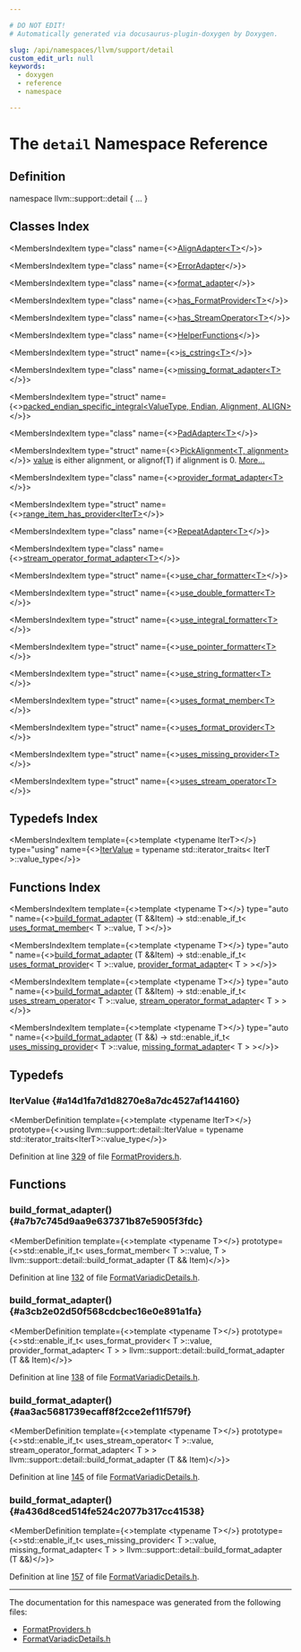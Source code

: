 ```yaml
---

# DO NOT EDIT!
# Automatically generated via docusaurus-plugin-doxygen by Doxygen.

slug: /api/namespaces/llvm/support/detail
custom_edit_url: null
keywords:
  - doxygen
  - reference
  - namespace

---
```





# The `detail` Namespace Reference

<DoxygenPage pluginConfig={pluginConfig}>



## Definition

<CodeBlock>namespace llvm::support::detail &#123; ... &#125;</CodeBlock>

## Classes Index

<MembersIndex>

<MembersIndexItem
  type="class"
  name={<><a href="/docs/api/classes/llvm/support/detail/alignadapter">AlignAdapter&lt;T&gt;</a></>}>
</MembersIndexItem>

<MembersIndexItem
  type="class"
  name={<><a href="/docs/api/classes/llvm/support/detail/erroradapter">ErrorAdapter</a></>}>
</MembersIndexItem>

<MembersIndexItem
  type="class"
  name={<><a href="/docs/api/classes/llvm/support/detail/format-adapter">format_adapter</a></>}>
</MembersIndexItem>

<MembersIndexItem
  type="class"
  name={<><a href="/docs/api/classes/llvm/support/detail/has-formatprovider">has_FormatProvider&lt;T&gt;</a></>}>
</MembersIndexItem>

<MembersIndexItem
  type="class"
  name={<><a href="/docs/api/classes/llvm/support/detail/has-streamoperator">has_StreamOperator&lt;T&gt;</a></>}>
</MembersIndexItem>

<MembersIndexItem
  type="class"
  name={<><a href="/docs/api/classes/llvm/support/detail/helperfunctions">HelperFunctions</a></>}>
</MembersIndexItem>

<MembersIndexItem
  type="struct"
  name={<><a href="/docs/api/structs/llvm/support/detail/is-cstring">is_cstring&lt;T&gt;</a></>}>
</MembersIndexItem>

<MembersIndexItem
  type="class"
  name={<><a href="/docs/api/classes/llvm/support/detail/missing-format-adapter">missing_format_adapter&lt;T&gt;</a></>}>
</MembersIndexItem>

<MembersIndexItem
  type="struct"
  name={<><a href="/docs/api/structs/llvm/support/detail/packed-endian-specific-integral">packed_endian_specific_integral&lt;ValueType, Endian, Alignment, ALIGN&gt;</a></>}>
</MembersIndexItem>

<MembersIndexItem
  type="class"
  name={<><a href="/docs/api/classes/llvm/support/detail/padadapter">PadAdapter&lt;T&gt;</a></>}>
</MembersIndexItem>

<MembersIndexItem
  type="struct"
  name={<><a href="/docs/api/structs/llvm/support/detail/pickalignment">PickAlignment&lt;T, alignment&gt;</a></>}>
<a href="/docs/api/structs/llvm/support/detail/pickalignment/#a660d2c8851fd5bfb532f9f73be4b1ba1a2fecc59ca732d5877341e57d1c746b6e">value</a> is either alignment, or alignof(T) if alignment is 0. <a href="/docs/api/structs/llvm/support/detail/pickalignment/#details">More...</a>
</MembersIndexItem>

<MembersIndexItem
  type="class"
  name={<><a href="/docs/api/classes/llvm/support/detail/provider-format-adapter">provider_format_adapter&lt;T&gt;</a></>}>
</MembersIndexItem>

<MembersIndexItem
  type="struct"
  name={<><a href="/docs/api/structs/llvm/support/detail/range-item-has-provider">range_item_has_provider&lt;IterT&gt;</a></>}>
</MembersIndexItem>

<MembersIndexItem
  type="class"
  name={<><a href="/docs/api/classes/llvm/support/detail/repeatadapter">RepeatAdapter&lt;T&gt;</a></>}>
</MembersIndexItem>

<MembersIndexItem
  type="class"
  name={<><a href="/docs/api/classes/llvm/support/detail/stream-operator-format-adapter">stream_operator_format_adapter&lt;T&gt;</a></>}>
</MembersIndexItem>

<MembersIndexItem
  type="struct"
  name={<><a href="/docs/api/structs/llvm/support/detail/use-char-formatter">use_char_formatter&lt;T&gt;</a></>}>
</MembersIndexItem>

<MembersIndexItem
  type="struct"
  name={<><a href="/docs/api/structs/llvm/support/detail/use-double-formatter">use_double_formatter&lt;T&gt;</a></>}>
</MembersIndexItem>

<MembersIndexItem
  type="struct"
  name={<><a href="/docs/api/structs/llvm/support/detail/use-integral-formatter">use_integral_formatter&lt;T&gt;</a></>}>
</MembersIndexItem>

<MembersIndexItem
  type="struct"
  name={<><a href="/docs/api/structs/llvm/support/detail/use-pointer-formatter">use_pointer_formatter&lt;T&gt;</a></>}>
</MembersIndexItem>

<MembersIndexItem
  type="struct"
  name={<><a href="/docs/api/structs/llvm/support/detail/use-string-formatter">use_string_formatter&lt;T&gt;</a></>}>
</MembersIndexItem>

<MembersIndexItem
  type="struct"
  name={<><a href="/docs/api/structs/llvm/support/detail/uses-format-member">uses_format_member&lt;T&gt;</a></>}>
</MembersIndexItem>

<MembersIndexItem
  type="struct"
  name={<><a href="/docs/api/structs/llvm/support/detail/uses-format-provider">uses_format_provider&lt;T&gt;</a></>}>
</MembersIndexItem>

<MembersIndexItem
  type="struct"
  name={<><a href="/docs/api/structs/llvm/support/detail/uses-missing-provider">uses_missing_provider&lt;T&gt;</a></>}>
</MembersIndexItem>

<MembersIndexItem
  type="struct"
  name={<><a href="/docs/api/structs/llvm/support/detail/uses-stream-operator">uses_stream_operator&lt;T&gt;</a></>}>
</MembersIndexItem>

</MembersIndex>

## Typedefs Index

<MembersIndex>

<MembersIndexItem
  template={<>template &lt;typename IterT&gt;</>}
  type="using"
  name={<><a href="#a14d1fa7d1d8270e8a7dc4527af144160">IterValue</a> = typename std::iterator&#95;traits&lt; IterT &gt;::value&#95;type</>}>
</MembersIndexItem>

</MembersIndex>

## Functions Index

<MembersIndex>

<MembersIndexItem
  template={<>template &lt;typename T&gt;</>}
  type="auto "
  name={<><a href="#a7b7c745d9aa9e637371b87e5905f3fdc">build&#95;format&#95;adapter</a> (T &amp;&amp;Item) -&gt; std::enable&#95;if&#95;t&lt; <a href="/docs/api/structs/llvm/support/detail/uses-format-member">uses&#95;format&#95;member</a>&lt; T &gt;::value, T &gt;</>}>
</MembersIndexItem>

<MembersIndexItem
  template={<>template &lt;typename T&gt;</>}
  type="auto "
  name={<><a href="#a3cb2e02d50f568cdcbec16e0e891a1fa">build&#95;format&#95;adapter</a> (T &amp;&amp;Item) -&gt; std::enable&#95;if&#95;t&lt; <a href="/docs/api/structs/llvm/support/detail/uses-format-provider">uses&#95;format&#95;provider</a>&lt; T &gt;::value, <a href="/docs/api/classes/llvm/support/detail/provider-format-adapter">provider&#95;format&#95;adapter</a>&lt; T &gt; &gt;</>}>
</MembersIndexItem>

<MembersIndexItem
  template={<>template &lt;typename T&gt;</>}
  type="auto "
  name={<><a href="#aa3ac5681739ecaff8f2cce2ef11f579f">build&#95;format&#95;adapter</a> (T &amp;&amp;Item) -&gt; std::enable&#95;if&#95;t&lt; <a href="/docs/api/structs/llvm/support/detail/uses-stream-operator">uses&#95;stream&#95;operator</a>&lt; T &gt;::value, <a href="/docs/api/classes/llvm/support/detail/stream-operator-format-adapter">stream&#95;operator&#95;format&#95;adapter</a>&lt; T &gt; &gt;</>}>
</MembersIndexItem>

<MembersIndexItem
  template={<>template &lt;typename T&gt;</>}
  type="auto "
  name={<><a href="#a436d8ced514fe524c2077b317cc41538">build&#95;format&#95;adapter</a> (T &amp;&amp;) -&gt; std::enable&#95;if&#95;t&lt; <a href="/docs/api/structs/llvm/support/detail/uses-missing-provider">uses&#95;missing&#95;provider</a>&lt; T &gt;::value, <a href="/docs/api/classes/llvm/support/detail/missing-format-adapter">missing&#95;format&#95;adapter</a>&lt; T &gt; &gt;</>}>
</MembersIndexItem>

</MembersIndex>


<SectionDefinition>

## Typedefs

### IterValue {#a14d1fa7d1d8270e8a7dc4527af144160}

<MemberDefinition
  template={<>template &lt;typename IterT&gt;</>}
  prototype={<>using llvm::support::detail::IterValue =  typename std::iterator&#95;traits&lt;IterT&gt;::value&#95;type</>}>

Definition at line <a href="/docs/api/files/include/include/llvm/include/llvm/support/formatproviders-h/#l00329">329</a> of file <a href="/docs/api/files/include/include/llvm/include/llvm/support/formatproviders-h">FormatProviders.h</a>.
</MemberDefinition>

</SectionDefinition>

<SectionDefinition>

## Functions

### build&#95;format&#95;adapter() {#a7b7c745d9aa9e637371b87e5905f3fdc}

<MemberDefinition
  template={<>template &lt;typename T&gt;</>}
  prototype={<>std::enable&#95;if&#95;t&lt; uses&#95;format&#95;member&lt; T &gt;::value, T &gt; llvm::support::detail::build&#95;format&#95;adapter (T &amp;&amp; Item)</>}>

Definition at line <a href="/docs/api/files/include/include/llvm/include/llvm/support/formatvariadicdetails-h/#l00132">132</a> of file <a href="/docs/api/files/include/include/llvm/include/llvm/support/formatvariadicdetails-h">FormatVariadicDetails.h</a>.
</MemberDefinition>

### build&#95;format&#95;adapter() {#a3cb2e02d50f568cdcbec16e0e891a1fa}

<MemberDefinition
  template={<>template &lt;typename T&gt;</>}
  prototype={<>std::enable&#95;if&#95;t&lt; uses&#95;format&#95;provider&lt; T &gt;::value, provider&#95;format&#95;adapter&lt; T &gt; &gt; llvm::support::detail::build&#95;format&#95;adapter (T &amp;&amp; Item)</>}>

Definition at line <a href="/docs/api/files/include/include/llvm/include/llvm/support/formatvariadicdetails-h/#l00138">138</a> of file <a href="/docs/api/files/include/include/llvm/include/llvm/support/formatvariadicdetails-h">FormatVariadicDetails.h</a>.
</MemberDefinition>

### build&#95;format&#95;adapter() {#aa3ac5681739ecaff8f2cce2ef11f579f}

<MemberDefinition
  template={<>template &lt;typename T&gt;</>}
  prototype={<>std::enable&#95;if&#95;t&lt; uses&#95;stream&#95;operator&lt; T &gt;::value, stream&#95;operator&#95;format&#95;adapter&lt; T &gt; &gt; llvm::support::detail::build&#95;format&#95;adapter (T &amp;&amp; Item)</>}>

Definition at line <a href="/docs/api/files/include/include/llvm/include/llvm/support/formatvariadicdetails-h/#l00145">145</a> of file <a href="/docs/api/files/include/include/llvm/include/llvm/support/formatvariadicdetails-h">FormatVariadicDetails.h</a>.
</MemberDefinition>

### build&#95;format&#95;adapter() {#a436d8ced514fe524c2077b317cc41538}

<MemberDefinition
  template={<>template &lt;typename T&gt;</>}
  prototype={<>std::enable&#95;if&#95;t&lt; uses&#95;missing&#95;provider&lt; T &gt;::value, missing&#95;format&#95;adapter&lt; T &gt; &gt; llvm::support::detail::build&#95;format&#95;adapter (T &amp;&amp;)</>}>

Definition at line <a href="/docs/api/files/include/include/llvm/include/llvm/support/formatvariadicdetails-h/#l00157">157</a> of file <a href="/docs/api/files/include/include/llvm/include/llvm/support/formatvariadicdetails-h">FormatVariadicDetails.h</a>.
</MemberDefinition>

</SectionDefinition>

<hr/>

The documentation for this namespace was generated from the following files:

<ul>
<li><a href="/docs/api/files/include/include/llvm/include/llvm/support/formatproviders-h">FormatProviders.h</a></li>
<li><a href="/docs/api/files/include/include/llvm/include/llvm/support/formatvariadicdetails-h">FormatVariadicDetails.h</a></li>
</ul>

</DoxygenPage>
